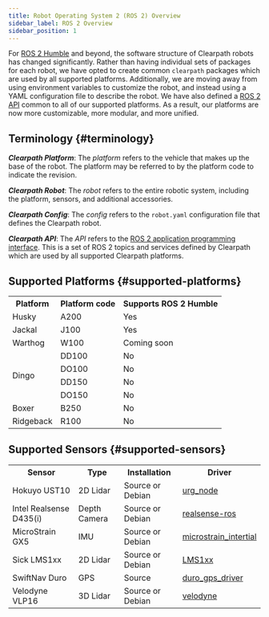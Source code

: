 ```yaml
---
title: Robot Operating System 2 (ROS 2) Overview
sidebar_label: ROS 2 Overview
sidebar_position: 1
---
```


For [ROS 2 Humble](https://docs.ros.org/en/humble/index.html) and beyond, the software structure of Clearpath robots has changed significantly. Rather than having individual sets of packages for each
robot, we have opted to create common `clearpath` packages which are used by all supported platforms. Additionally, we are moving away from using environment variables
to customize the robot, and instead using a YAML configuration file to describe the robot. We have also defined a [ROS 2 API](api/overview) common to all of our supported platforms. As a result,
our platforms are now more customizable, more modular, and more unified.


## Terminology {#terminology}

***Clearpath Platform***: The *platform* refers to the vehicle that makes up the base of the robot. The platform may be referred to by
the platform code to indicate the revision.

***Clearpath Robot***: The *robot* refers to the entire robotic system, including the platform, sensors, and additional accessories.

***Clearpath Config***: The *config* refers to the `robot.yaml` configuration file that defines the Clearpath robot.

***Clearpath API***: The *API* refers to the [ROS 2 application programming interface](api/overview). This is a set of ROS 2 topics and services defined
by Clearpath which are used by all supported Clearpath platforms.


## Supported Platforms {#supported-platforms}

<table>
  <tr>
    <th>Platform</th>
    <th>Platform code</th>
    <th>Supports ROS 2 Humble</th>
  </tr>

  <tr>
    <td>Husky</td>
    <td>A200</td>
    <td>Yes</td>
  </tr>

  <tr>
    <td>Jackal</td>
    <td>J100</td>
    <td>Yes</td>
  </tr>

  <tr>
    <td>Warthog</td>
    <td>W100</td>
    <td>Coming soon</td>
  </tr>

  <tr>
    <td rowspan="5">Dingo</td>
  </tr>
  <tr>
    <td>DD100</td>
    <td>No</td>
  </tr>
  <tr>
    <td>DO100</td>
    <td>No</td>
  </tr>
  <tr>
    <td>DD150</td>
    <td>No</td>
  </tr>
  <tr>
    <td>DO150</td>
    <td>No</td>
  </tr>

  <tr>
    <td>Boxer</td>
    <td>B250</td>
    <td>No</td>
  </tr>

  <tr>
    <td>Ridgeback</td>
    <td>R100</td>
    <td>No</td>
  </tr>
</table>

## Supported Sensors {#supported-sensors}

<table>
  <tr>
    <th>Sensor</th>
    <th>Type</th>
    <th>Installation</th>
    <th>Driver</th>
  </tr>

  <tr>
    <td>Hokuyo UST10</td>
    <td>2D Lidar</td>
    <td>Source or Debian</td>
    <td><a href="https://github.com/ros-drivers/urg_node">urg_node</a></td>
  </tr>

  <tr>
    <td>Intel Realsense D435(i)</td>
    <td>Depth Camera</td>
    <td>Source or Debian</td>
    <td><a href="https://github.com/IntelRealSense/realsense-ros/tree/ros2-development">realsense-ros</a></td>
  </tr>

  <tr>
    <td>MicroStrain GX5</td>
    <td>IMU</td>
    <td>Source or Debian</td>
    <td><a href="https://github.com/LORD-MicroStrain/microstrain_inertial/tree/ros2">microstrain_intertial</a></td>
  </tr>

  <tr>
    <td>Sick LMS1xx</td>
    <td>2D Lidar</td>
    <td>Source or Debian</td>
    <td><a href="https://github.com/clearpathrobotics/LMS1xx">LMS1xx</a></td>
  </tr>

  <tr>
    <td>SwiftNav Duro</td>
    <td>GPS</td>
    <td>Source</td>
    <td><a href="https://github.com/szenergy/duro_gps_driver/tree/ros2-humble">duro_gps_driver</a></td>
  </tr>

  <tr>
    <td>Velodyne VLP16</td>
    <td>3D Lidar</td>
    <td>Source or Debian</td>
    <td><a href="https://github.com/ros-drivers/velodyne/tree/ros2">velodyne</a></td>
  </tr>

</table>